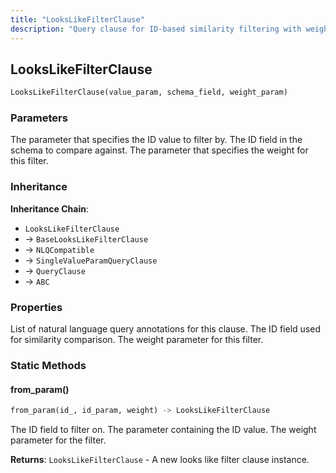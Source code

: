 ```yaml
---
title: "LooksLikeFilterClause"
description: "Query clause for ID-based similarity filtering with weighted results"
---
```


## LooksLikeFilterClause

```python
LooksLikeFilterClause(value_param, schema_field, weight_param)
```

### Parameters

<ParamField path="value_param" type="TypedParam | Evaluated[TypedParam]" required>
The parameter that specifies the ID value to filter by.
</ParamField>

<ParamField path="schema_field" type="IdField" required>
The ID field in the schema to compare against.
</ParamField>

<ParamField path="weight_param" type="TypedParam | Evaluated[TypedParam]" required>
The parameter that specifies the weight for this filter.
</ParamField>

### Inheritance

**Inheritance Chain**: 
- `LooksLikeFilterClause` 
- → `BaseLooksLikeFilterClause`
- → `NLQCompatible`
- → `SingleValueParamQueryClause`
- → `QueryClause`
- → `ABC`

### Properties

<ParamField path="nlq_annotations" type="list[NLQAnnotation]">
List of natural language query annotations for this clause.
</ParamField>

<ParamField path="schema_field" type="IdField">
The ID field used for similarity comparison.
</ParamField>

<ParamField path="weight_param" type="TypedParam | Evaluated[TypedParam]">
The weight parameter for this filter.
</ParamField>

### Static Methods

#### from_param()

```python
from_param(id_, id_param, weight) -> LooksLikeFilterClause
```

<ParamField path="id_" type="IdField" required>
The ID field to filter on.
</ParamField>

<ParamField path="id_param" type="StringParamType" required>
The parameter containing the ID value.
</ParamField>

<ParamField path="weight" type="NumericParamType" required>
The weight parameter for the filter.
</ParamField>

**Returns**: `LooksLikeFilterClause` - A new looks like filter clause instance.
